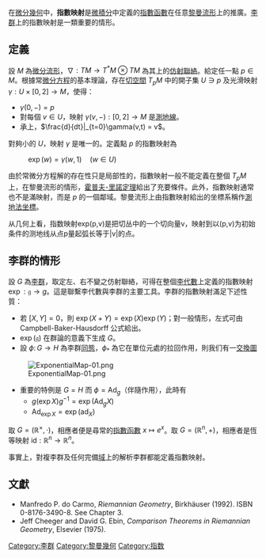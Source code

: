 在[[微分幾何|微分幾何]]中，'''指數映射'''是[[微積分|微積分]]中定義的[[指數函數|指數函數]]在任意[[黎曼流形|黎曼流形]]上的推廣。[[李群|李群]]上的指數映射是一類重要的情形。

==定義==
設 <math>M</math> 為[[微分流形|微分流形]]，<math>\nabla: TM \to T^* M \otimes TM</math> 為其上的[[仿射聯絡|仿射聯絡]]。給定任一點 <math>p \in M</math>。根據常[[微分方程|微分方程]]的基本理論，存在[[切空間|切空間]] <math>T_p M</math> 中的開子集 <math>U \ni p</math> 及光滑映射 <math>\gamma: U \times [0,2] \to M</math>，使得：
* <math>\gamma(0,-) = p</math>
* 對每個 <math>v \in U</math>，映射 <math>\gamma(v,-): [0,2] \to M</math> 是[[測地線|測地線]]。
* 承上，<math>\frac{d}{dt}|_{t=0}\gamma(v,t) = v</math>。

對夠小的 <math>U</math>，映射 <math>\gamma</math> 是唯一的。定義點 <math>p</math> 的指數映射為
: <math>\exp(w) = \gamma(w,1) \quad (w \in U)</math>

由於常微分方程解的存在性只是局部性的，指數映射一般不能定義在整個 <math>T_p M</math> 上，在黎曼流形的情形，[[霍普夫-里諾定理|霍普夫-里諾定理]]給出了充要條件。此外，指數映射通常也不是滿映射，而是 <math>p</math> 的一個鄰域。黎曼流形上由指數映射給出的坐標系稱作[[測地法坐標|測地法坐標]]。

从几何上看，指数映射exp(p,v)是把切丛中的一个切向量v，映射到以(p,v)为初始条件的测地线从点p量起弧长等于|v|的点。

==李群的情形==
設 <math>G</math> 為[[李群|李群]]，取定左、右不變之仿射聯絡，可得在整個[[李代數|李代數]]上定義的指數映射 <math>\exp: \mathfrak{g} \to g</math>。這是聯繫李代數與李群的主要工具。李群的指數映射滿足下述性質：
* 若 <math>[X,Y]=0</math>，則 <math>\exp(X+Y) = \exp(X)\exp(Y)</math>；對一般情形，左式可由 Campbell-Baker-Hausdorff 公式給出。
* <math>\exp(\mathfrak{g})</math> 在群論的意義下生成 <math>G</math>。
* 設 <math>\phi\colon G \to H</math> 為李群[[群同態|同態]]，<math>\phi_{*}</math> 為它在單位元處的拉回作用，則我们有一[[交換圖|交換圖]]
[[File:ExponentialMap-01.png|center]]
* 重要的特例是 <math>G=H</math> 而 <math>\phi = \mathrm{Ad}_g</math>（伴隨作用），此時有
**<math>g(\exp X)g^{-1} = \exp(\mathrm{Ad}_gX)\,</math>
**<math>\mathrm{Ad}_{\exp X} = \exp(\mathrm{ad}_X)\,</math>

取 <math>G = (\mathbb{R}^\times, \cdot)</math>，相應者便是尋常的[[指數函數|指數函數]] <math>x \mapsto e^x</math>。取 <math>G = (\mathbb{R}^n, +)</math>，相應者是恆等映射 <math>\mathrm{id}: \mathbb{R}^n \to \mathbb{R}^n</math>。

事實上，對複李群及任何完備[[体_(数学)|域]]上的解析李群都能定義指數映射。

== 文獻 ==
*Manfredo P. do Carmo, ''Riemannian Geometry'', Birkhäuser (1992). ISBN 0-8176-3490-8. See Chapter 3.
*Jeff Cheeger and David G. Ebin, ''Comparison Theorems in Riemannian Geometry'', Elsevier (1975). 

[[Category:李群|Category:李群]]
[[Category:黎曼幾何|Category:黎曼幾何]]
[[Category:指数|Category:指数]]